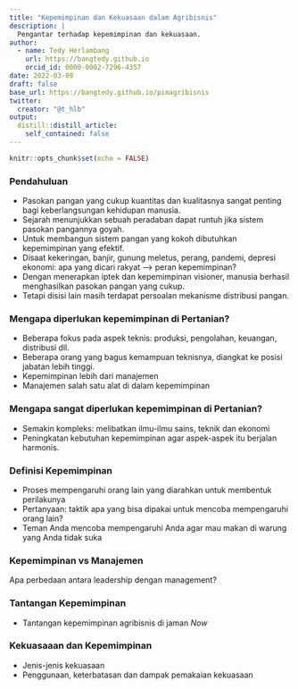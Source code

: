 ```yaml
---
title: "Kepemimpinan dan Kekuasaan dalam Agribisnis"
description: |
  Pengantar terhadap kepemimpinan dan kekuasaan.
author: 
  - name: Tedy Herlambang
    url: https://bangtedy.github.io
    orcid_id: 0000-0002-7296-4357
date: 2022-03-09
draft: false
base_url: https://bangtedy.github.io/pimagribisnis
twitter:
  creator: "@t_hlb"
output:
  distill::distill_article:
    self_contained: false
---
```



```r
knitr::opts_chunk$set(echo = FALSE)
```

### Pendahuluan

* Pasokan pangan yang cukup kuantitas dan kualitasnya sangat penting bagi keberlangsungan kehidupan manusia. 
* Sejarah menunjukkan sebuah peradaban dapat runtuh jika sistem pasokan pangannya goyah. 
* Untuk membangun sistem pangan yang kokoh dibutuhkan kepemimpinan yang efektif.
* Disaat kekeringan, banjir, gunung meletus, perang, pandemi, depresi ekonomi: apa yang dicari rakyat --> peran kepemimpinan?
* Dengan menerapkan iptek dan kepemimpinan visioner, manusia berhasil menghasilkan pasokan pangan yang cukup.
* Tetapi disisi lain masih terdapat persoalan mekanisme distribusi pangan.


### Mengapa diperlukan kepemimpinan di Pertanian?

* Beberapa fokus pada aspek teknis: produksi, pengolahan, keuangan, distribusi dll.
* Beberapa orang yang bagus kemampuan teknisnya, diangkat ke posisi jabatan lebih tinggi.
* Kepemimpinan lebih dari manajemen
* Manajemen salah satu alat di dalam kepemimpinan



### Mengapa sangat diperlukan kepemimpinan di Pertanian?

* Semakin kompleks: melibatkan ilmu-ilmu sains, teknik dan ekonomi
* Peningkatan kebutuhan kepemimpinan agar aspek-aspek itu berjalan harmonis. 



### Definisi Kepemimpinan

* Proses mempengaruhi orang lain yang diarahkan untuk membentuk perilakunya 
* Pertanyaan: taktik apa yang bisa dipakai untuk mencoba mempengaruhi orang lain?
* Teman Anda mencoba mempengaruhi Anda agar mau makan di warung yang Anda tidak suka


### Kepemimpinan vs Manajemen
Apa perbedaan antara leadership dengan management?


### Tantangan Kepemimpinan

* Tantangan kepemimpinan agribisnis di jaman *Now*

### Kekuasaaan dan Kepemimpinan

* Jenis-jenis kekuasaan
* Penggunaan, keterbatasan dan dampak pemakaian kekuasaan
